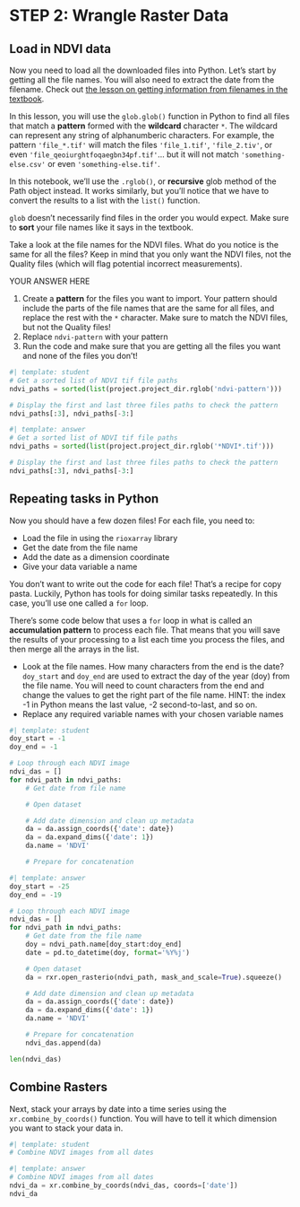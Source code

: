 
# STEP 2: Wrangle Raster Data

## Load in NDVI data

Now you need to load all the downloaded files into Python. Let's start by getting all the file names. You will also need to extract the date from the filename. Check out [the lesson on getting information from filenames in the textbook](https://www.earthdatascience.org/courses/intro-to-earth-data-science/write-efficient-python-code/loops/data-workflows-with-loops/). 

In this lesson, you will use the `glob.glob()` function in Python to find all files that match a **pattern** formed with the **wildcard** character `*`. The wildcard can represent any string of alphanumberic characters. For example, the pattern `'file_*.tif'` will match the files `'file_1.tif'`, `'file_2.tiv'`, or even `'file_qeoiurghtfoqaegbn34pf.tif'`... but it will not match `'something-else.csv'` or even `'something-else.tif'`.

In this notebook, we'll use the `.rglob()`, or **recursive** glob method of the Path object instead. It works similarly, but you'll notice that we have to convert the results to a list with the `list()` function.

::: {.callout-caution title="GOTCHA ALERT!"}
`glob` doesn't necessarily find files in the order you would expect. Make sure to **sort** your file names like it says in the textbook.
:::

::: {.callout-respond}
Take a look at the file names for the NDVI files. What do you notice is the same for all the files? Keep in mind that you only want the NDVI files, not the Quality files (which will flag potential incorrect measurements).
:::

::: {.content-visible when-format="ipynb"}
:::: {.cell .markdown}
YOUR ANSWER HERE
::::
:::

::: {.callout-task}

  1. Create a **pattern** for the files you want to import. Your pattern should include the parts of the file names that are the same for all files, and replace the rest with the `*` character. Make sure to match the NDVI files, but not the Quality files!
  2. Replace `ndvi-pattern` with your pattern
  3. Run the code and make sure that you are getting all the files you want and none of the files you don't!
  
:::

```python
#| template: student
# Get a sorted list of NDVI tif file paths
ndvi_paths = sorted(list(project.project_dir.rglob('ndvi-pattern')))

# Display the first and last three files paths to check the pattern
ndvi_paths[:3], ndvi_paths[-3:]
```

::: {.content-visible when-format="html"}
```python
#| template: answer
# Get a sorted list of NDVI tif file paths
ndvi_paths = sorted(list(project.project_dir.rglob('*NDVI*.tif')))

# Display the first and last three files paths to check the pattern
ndvi_paths[:3], ndvi_paths[-3:]
```
:::

## Repeating tasks in Python

Now you should have a few dozen files! For each file, you need to:

  - Load the file in using the `rioxarray` library
  - Get the date from the file name
  - Add the date as a dimension coordinate
  - Give your data variable a name

You don't want to write out the code for each file! That's a recipe for copy pasta. Luckily, Python has tools for doing similar tasks repeatedly. In this case, you'll use one called a `for` loop.

There's some code below that uses a `for` loop in what is called an **accumulation pattern** to process each file. That means that you will save the results of your processing to a list each time you process the files, and then merge all the arrays in the list.

::: {.callout-task}

  - Look at the file names. How many characters from the end is the date? `doy_start` and `doy_end` are used to extract the day of the year (doy) from the file name. You will need to count characters from the end and change the values to get the right part of the file name. HINT: the index -1 in Python means the last value, -2 second-to-last, and so on.
  - Replace any required variable names with your chosen variable names

:::

```python
#| template: student
doy_start = -1
doy_end = -1

# Loop through each NDVI image
ndvi_das = []
for ndvi_path in ndvi_paths:
    # Get date from file name

    # Open dataset

    # Add date dimension and clean up metadata
    da = da.assign_coords({'date': date})
    da = da.expand_dims({'date': 1})
    da.name = 'NDVI'

    # Prepare for concatenation
```

::: {.content-visible when-format="html"}

```python
#| template: answer
doy_start = -25
doy_end = -19

# Loop through each NDVI image
ndvi_das = []
for ndvi_path in ndvi_paths:
    # Get date from the file name
    doy = ndvi_path.name[doy_start:doy_end]
    date = pd.to_datetime(doy, format='%Y%j')

    # Open dataset
    da = rxr.open_rasterio(ndvi_path, mask_and_scale=True).squeeze()

    # Add date dimension and clean up metadata
    da = da.assign_coords({'date': date})
    da = da.expand_dims({'date': 1})
    da.name = 'NDVI'

    # Prepare for concatenation
    ndvi_das.append(da)

len(ndvi_das)
```
:::

## Combine Rasters
Next, stack your arrays by date into a time series using the `xr.combine_by_coords()` function. You will have to tell it which dimension you want to stack your data in.

```python
#| template: student
# Combine NDVI images from all dates
```

::: {.content-visible when-format="html"}
```python
#| template: answer
# Combine NDVI images from all dates
ndvi_da = xr.combine_by_coords(ndvi_das, coords=['date'])
ndvi_da
```
:::
